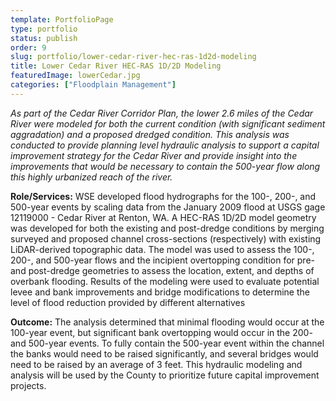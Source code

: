 ```yaml
---
template: PortfolioPage
type: portfolio
status: publish
order: 9
slug: portfolio/lower-cedar-river-hec-ras-1d2d-modeling
title: Lower Cedar River HEC-RAS 1D/2D Modeling
featuredImage: lowerCedar.jpg
categories: ["Floodplain Management"]
---
```


_As part of the Cedar River Corridor Plan, the lower 2.6 miles of the Cedar River were modeled for both the current condition (with significant sediment aggradation) and a proposed dredged condition. This analysis was conducted to provide planning level hydraulic analysis to support a capital improvement strategy for the Cedar River and provide insight into the improvements that would be necessary to contain the 500-year flow along this highly urbanized reach of the river._  
  
**Role/Services:** WSE developed flood hydrographs for the 100-, 200-, and 500-year events by scaling data from the January 2009 flood at USGS gage 12119000 - Cedar River at Renton, WA. A HEC-RAS 1D/2D model geometry was developed for both the existing and post-dredge conditions by merging surveyed and proposed channel cross-sections (respectively) with existing LiDAR-derived topographic data. The model was used to assess the 100-, 200-, and 500-year flows and the incipient overtopping condition for pre- and post-dredge geometries to assess the location, extent, and depths of overbank flooding. Results of the modeling were used to evaluate potential levee and bank improvements and bridge modifications to determine the level of flood reduction provided by different alternatives  
  
**Outcome:** The analysis determined that minimal flooding would occur at the 100-year event, but significant bank overtopping would occur in the 200- and 500-year events. To fully contain the 500-year event within the channel the banks would need to be raised significantly, and several bridges would need to be raised by an average of 3 feet. This hydraulic modeling and analysis will be used by the County to prioritize future capital improvement projects.